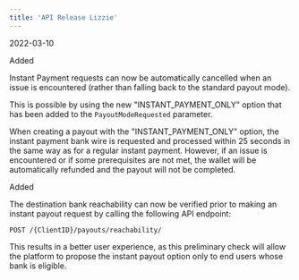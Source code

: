 ```yaml
---
title: 'API Release Lizzie'  
---
```

<span class="date">2022-03-10</span>  
  
  
<div class="pill pill-green">Added</div>  
  

Instant Payment requests can now be automatically cancelled when an issue is encountered (rather than falling back to the standard payout mode).  

This is possible by using the new "INSTANT_PAYMENT_ONLY" option that has been added to the `PayoutModeRequested` parameter.  

When creating a payout with the "INSTANT_PAYMENT_ONLY" option, the instant payment bank wire is requested and processed within 25 seconds in the same way as for a regular instant payment. However, if an issue is encountered or if some prerequisites are not met, the wallet will be automatically refunded and the payout will not be completed.  
<div class="pill pill-green">Added</div>  
  

The destination bank reachability can now be verified prior to making an instant payout request by calling the following API endpoint:   

`POST /{ClientID}/payouts/reachability/`  

This results in a better user experience, as this preliminary check will allow the platform to propose the instant payout option only to end users whose bank is eligible.